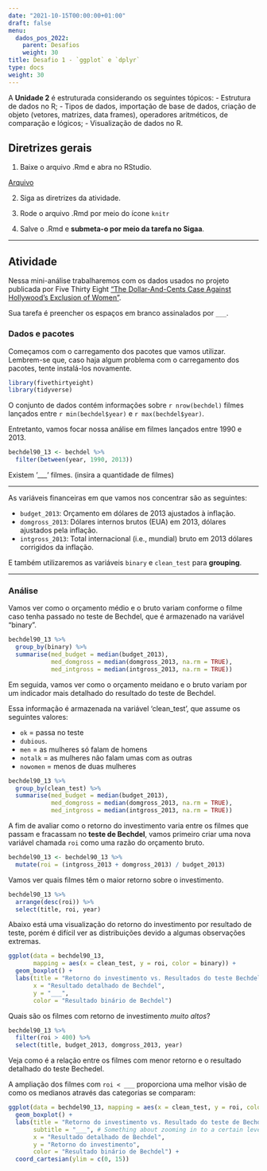 ---
date: "2021-10-15T00:00:00+01:00"
draft: false
menu:
  dados_pos_2022:
    parent: Desafios
    weight: 30
title: Desafio 1 - `ggplot` e `dplyr`
type: docs
weight: 30
---

A **Unidade 2** é estruturada considerando os seguintes tópicos:
- Estrutura de dados no R; 
- Tipos de dados, importação de base de dados, criação de objeto (vetores, matrizes, data frames), operadores aritméticos, de comparação e lógicos;
- Visualização de dados no R.

## **Diretrizes gerais**

1. Baixe o arquivo .Rmd e abra no RStudio. 

[Arquivo](https://cefetmgbr-my.sharepoint.com/:u:/g/personal/renataoliveira_cefetmg_br/EdOhUzJEDXhFsbtqeXPtQk4BG0o3aTwZCnp8ZdotdiNaxg?e=gHdRz4)

2. Siga as diretrizes da atividade. 

3. Rode o arquivo .Rmd por meio do ícone `knitr` 

4. Salve o .Rmd e **submeta-o por meio da tarefa no Sigaa**. 

<hr></hr>

## **Atividade**

Nessa mini-análise trabalharemos com os dados usados no projeto publicada por Five Thirty Eight ["The Dollar-And-Cents Case Against Hollywood's Exclusion of Women"](https://fivethirtyeight.com/features/the-dollar-and-cents-case-against-hollywoods-exclusion-of-women/).

Sua tarefa é preencher os espaços em branco assinalados por `___`.

### Dados e pacotes

Começamos com o carregamento dos pacotes que vamos utilizar. Lembrem-se que, caso haja algum problema com o carregamento dos pacotes, tente instalá-los novamente. 

```{r load-packages, message=FALSE}
library(fivethirtyeight)
library(tidyverse)
```

O conjunto de dados contém informações sobre `r nrow(bechdel)` filmes lançados entre `r min(bechdel$year)` e `r max(bechdel$year)`.

Entretanto, vamos focar nossa análise em filmes lançados entre 1990 e 2013.

```{r}
bechdel90_13 <- bechdel %>% 
  filter(between(year, 1990, 2013))
```

Existem '___' filmes. (insira a quantidade de filmes)

---

As variáveis financeiras em que vamos nos concentrar são as seguintes:

- `budget_2013`: Orçamento em dólares de 2013 ajustados à inflação.
- `domgross_2013`: Dólares internos brutos (EUA) em 2013, dólares ajustados pela inflação.
- `intgross_2013`: Total internacional (i.e., mundial) bruto em 2013 dólares corrigidos da inflação.

E também utilizaremos as variáveis `binary` e `clean_test` para **grouping**.

---

### Análise

Vamos ver como o orçamento médio e o bruto variam conforme o filme caso tenha passado no teste de Bechdel, que é armazenado na variável "binary".

```{r message = FALSE}
bechdel90_13 %>%
  group_by(binary) %>%
  summarise(med_budget = median(budget_2013),
            med_domgross = median(domgross_2013, na.rm = TRUE),
            med_intgross = median(intgross_2013, na.rm = TRUE))
```

Em seguida, vamos ver como o orçamento meidano e o bruto variam por um indicador mais detalhado do resultado do teste de Bechdel.

Essa informação é armazenada na variável 'clean_test', que assume os seguintes valores:

- `ok` = passa no teste
- `dubious`.
- `men` = as mulheres só falam de homens
- `notalk` = as mulheres não falam umas com as outras
- `nowomen` = menos de duas mulheres

```{r message = FALSE}
bechdel90_13 %>%
  group_by(clean_test) %>%
  summarise(med_budget = median(budget_2013),
            med_domgross = median(domgross_2013, na.rm = TRUE),
            med_intgross = median(intgross_2013, na.rm = TRUE))
```

A fim de avaliar como o retorno do investimento varia entre os filmes que passam e fracassam no **teste de Bechdel**, vamos primeiro criar uma nova variável chamada `roi` como uma razão do orçamento bruto.

```{r}
bechdel90_13 <- bechdel90_13 %>%
  mutate(roi = (intgross_2013 + domgross_2013) / budget_2013)
```

Vamos ver quais filmes têm o maior retorno sobre o investimento.

```{r}
bechdel90_13 %>%
  arrange(desc(roi)) %>% 
  select(title, roi, year)
```

Abaixo está uma visualização do retorno do investimento por resultado de teste, porém é difícil ver as distribuições devido a algumas observações extremas.

```{r warning = FALSE}
ggplot(data = bechdel90_13, 
       mapping = aes(x = clean_test, y = roi, color = binary)) +
  geom_boxplot() +
  labs(title = "Retorno do investimento vs. Resultados do teste Bechdel",
       x = "Resultado detalhado de Bechdel",
       y = "___",
       color = "Resultado binário de Bechdel")
```

Quais são os filmes com retorno de investimento *muito altos*?

```{r}
bechdel90_13 %>%
  filter(roi > 400) %>%
  select(title, budget_2013, domgross_2013, year)
```

Veja como é a relação entre os filmes com menor retorno e o resultado detalhado do teste Bechedel. 

A ampliação dos filmes com `roi < ___` proporciona uma melhor visão de como os medianos através das categorias se comparam:

```{r warning = FALSE}
ggplot(data = bechdel90_13, mapping = aes(x = clean_test, y = roi, color = binary)) +
  geom_boxplot() +
  labs(title = "Retorno do investimento vs. Resultado do teste de Bechdel",
       subtitle = "___", # Something about zooming in to a certain level
       x = "Resultado detalhado de Bechdel",
       y = "Retorno do investimento",
       color = "Resultado binário de Bechdel") +
  coord_cartesian(ylim = c(0, 15))
```
